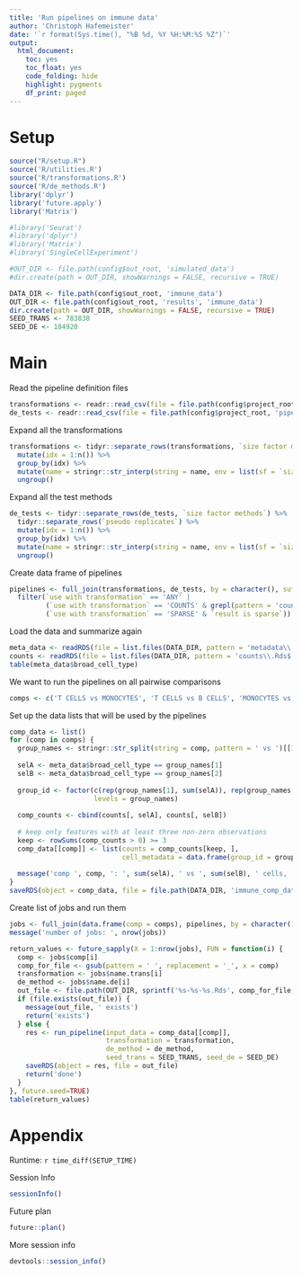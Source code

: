 ```yaml
---
title: 'Run pipelines on immune data'
author: 'Christoph Hafemeister'
date: '`r format(Sys.time(), "%B %d, %Y %H:%M:%S %Z")`'
output:
  html_document: 
    toc: yes
    toc_float: yes
    code_folding: hide
    highlight: pygments
    df_print: paged
---
```


# Setup

```r
source("R/setup.R")
source('R/utilities.R')
source('R/transformations.R')
source('R/de_methods.R')
library('dplyr')
library('future.apply')
library('Matrix')

#library('Seurat')
#library('dplyr')
#library('Matrix')
#library('SingleCellExperiment')

#OUT_DIR <- file.path(config$out_root, 'simulated_data')
#dir.create(path = OUT_DIR, showWarnings = FALSE, recursive = TRUE)

DATA_DIR <- file.path(config$out_root, 'immune_data')
OUT_DIR <- file.path(config$out_root, 'results', 'immune_data')
dir.create(path = OUT_DIR, showWarnings = FALSE, recursive = TRUE)
SEED_TRANS <- 783838
SEED_DE <- 184920
```

# Main

Read the pipeline definition files
```r
transformations <- readr::read_csv(file = file.path(config$project_root, 'pipelines', 'transformations.csv'))
de_tests <- readr::read_csv(file = file.path(config$project_root, 'pipelines', 'de_tests.csv'))
```

Expand all the transformations
```r
transformations <- tidyr::separate_rows(transformations, `size factor methods`) %>% 
  mutate(idx = 1:n()) %>%
  group_by(idx) %>%
  mutate(name = stringr::str_interp(string = name, env = list(sf = `size factor methods`))) %>%
  ungroup()
```

Expand all the test methods
```r
de_tests <- tidyr::separate_rows(de_tests, `size factor methods`) %>% 
  tidyr::separate_rows(`pseudo replicates`) %>%
  mutate(idx = 1:n()) %>%
  group_by(idx) %>%
  mutate(name = stringr::str_interp(string = name, env = list(sf = `size factor methods`, pr = `pseudo replicates`))) %>%
  ungroup()
```

Create data frame of pipelines
```r
pipelines <- full_join(transformations, de_tests, by = character(), suffix = c(".trans", ".de")) %>%
  filter(`use with transformation` == 'ANY' | 
         (`use with transformation` == 'COUNTS' & grepl(pattern = 'counts', x = name.trans)) | 
         (`use with transformation` == 'SPARSE' & `result is sparse`))
```

Load the data and summarize again
```r
meta_data <- readRDS(file = list.files(DATA_DIR, pattern = 'metadata\\.Rds$', full.names = TRUE))
counts <- readRDS(file = list.files(DATA_DIR, pattern = 'counts\\.Rds$', full.names = TRUE))
table(meta_data$broad_cell_type)
```


We want to run the pipelines on all pairwise comparisons
```r
comps <- c('T CELLS vs MONOCYTES', 'T CELLS vs B CELLS', 'MONOCYTES vs B CELLS')
```

Set up the data lists that will be used by the pipelines
```r
comp_data <- list()
for (comp in comps) {
  group_names <- stringr::str_split(string = comp, pattern = ' vs ')[[1]]
  
  selA <- meta_data$broad_cell_type == group_names[1]
  selB <- meta_data$broad_cell_type == group_names[2]
  
  group_id <- factor(c(rep(group_names[1], sum(selA)), rep(group_names[2], sum(selB))),
                     levels = group_names)
  
  comp_counts <- cbind(counts[, selA], counts[, selB])
  
  # keep only features with at least three non-zero observations
  keep <- rowSums(comp_counts > 0) >= 3
  comp_data[[comp]] <- list(counts = comp_counts[keep, ],
                            cell_metadata = data.frame(group_id = group_id))
  
  message('comp ', comp, ': ', sum(selA), ' vs ', sum(selB), ' cells, ', sum(keep), ' features')
}
saveRDS(object = comp_data, file = file.path(DATA_DIR, 'immune_comp_data.Rds'))
```

Create list of jobs and run them
```r
jobs <- full_join(data.frame(comp = comps), pipelines, by = character())
message('number of jobs: ', nrow(jobs))

return_values <- future_sapply(X = 1:nrow(jobs), FUN = function(i) {
  comp <- jobs$comp[i]
  comp_for_file <- gsub(pattern = ' ', replacement = '_', x = comp)
  transformation <- jobs$name.trans[i]
  de_method <- jobs$name.de[i]
  out_file <- file.path(OUT_DIR, sprintf('%s-%s-%s.Rds', comp_for_file, transformation, de_method))
  if (file.exists(out_file)) {
    message(out_file, ' exists')
    return('exists')
  } else {
    res <- run_pipeline(input_data = comp_data[[comp]], 
                        transformation = transformation, 
                        de_method = de_method,
                        seed_trans = SEED_TRANS, seed_de = SEED_DE)
    saveRDS(object = res, file = out_file)
    return('done')
  }
}, future.seed=TRUE)
table(return_values)
```

# Appendix

Runtime: `r time_diff(SETUP_TIME)`

Session Info
```r
sessionInfo()
```

Future plan
```r
future::plan()
```

More session info
```r
devtools::session_info()
```

